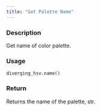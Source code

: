 ```yaml
---
title: "Get Palette Name"
---
```


### Description

Get name of color palette.

### Usage

<pre><code class='language-python'>diverging_hsv.name()</code></pre>

### Return

Returns the name of the palette, str.

